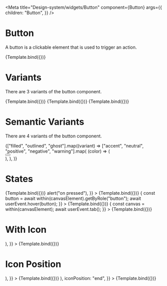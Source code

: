 

<Meta
  title="Design-system/widgets/Button"
  component={Button}
  args={{
    children: "Button",
  }}
/>


# Button

A button is a clickable element that is used to trigger an action.

<Canvas>
  <Story name="Button">{Template.bind({})}</Story>
</Canvas>

<ArgsTable story="Button" of={Button} />

# Variants

There are 3 variants of the button component.

<Canvas>
  <Story
    name="Filled"
    args={{
      children: "Filled",
    }}
  >
    {Template.bind({})}
  </Story>
  <Story
    name="Outlined"
    args={{
      variant: "outlined",
      children: "Outlined",
    }}
  >
    {Template.bind({})}
  </Story>
  <Story
    name="Ghost"
    args={{
      variant: "ghost",
      children: "Ghost",
    }}
  >
    {Template.bind({})}
  </Story>
</Canvas>

# Semantic Variants

There are 4 variants of the button component.

<Canvas>
  <Story name="Semantic">
    <div style={{ display: "flex", gap: "10px", flexWrap: "wrap" }}>
      {["filled", "outlined", "ghost"].map((variant) =>
        ["accent", "neutral", "positive", "negative", "warning"].map(
          (color) => (
            <div key={`${variant}-${color}`} style={{ marginBottom: 10 }}>
              <Button variant={variant} color={color} children={color} />
            </div>
          ),
        ),
      )}
    </div>
  </Story>
</Canvas>

# States

<Canvas>
  <Story
    name="Disabled State"
    args={{
      isDisabled: true,
      children: "Disabled",
    }}
  >
    {Template.bind({})}
  </Story>
  <Story
    name="Loading State"
    args={{
      isLoading: true,
      children: "Loading",
      onPress: () => alert("on pressed"),
    }}
  >
    {Template.bind({})}
  </Story>
  <Story
    name="Hover State"
    args={{
      children: "Hover",
    }}
    parameters={{
      docs: { disable: true },
      previewTabs: {
        "storybook/docs/panel": { hidden: true },
      },
    }}
    play={async ({ canvasElement }) => {
      const button = await within(canvasElement).getByRole("button");
      await userEvent.hover(button);
    }}
  >
    {Template.bind({})}
  </Story>
  <Story
    name="Focus State"
    args={{
      children: "Focus",
    }}
    parameters={{
      docs: { disable: true },
      previewTabs: {
        "storybook/docs/panel": { hidden: true },
      },
    }}
    play={async ({ canvasElement }) => {
      const canvas = within(canvasElement);
      await userEvent.tab();
    }}
  >
    {Template.bind({})}
  </Story>
</Canvas>

# With Icon

<Canvas>
  <Story
    name="With Icon"
    args={{
      children: "With Icon",
      icon: (
        <Icon>
          <EmotionHappyLineIcon />
        </Icon>
      ),
    }}
  >
    {Template.bind({})}
  </Story>
</Canvas>

# Icon Position

<Canvas>
  <Story
    name="Icon Position - Start"
    args={{
      children: "Icon Start",
      icon: (
        <Icon>
          <EmotionHappyLineIcon />
        </Icon>
      ),
    }}
  >
    {Template.bind({})}
  </Story>
  <Story
    name="Icon Position - End"
    args={{
      children: "Icon End",
      icon: (
        <Icon>
          <EmotionHappyLineIcon />
        </Icon>
      ),
      iconPosition: "end",
    }}
  >
    {Template.bind({})}
  </Story>
</Canvas>
